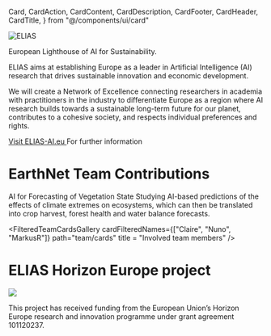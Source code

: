   Card,
  CardAction,
  CardContent,
  CardDescription,
  CardFooter,
  CardHeader,
  CardTitle,
} from "@/components/ui/card"


![ELIAS](/projects/logo_elias.png)


European Lighthouse of AI for Sustainability.

ELIAS aims at establishing Europe as a leader in Artificial Intelligence (AI) research that drives sustainable innovation and economic development.

We will create a Network of Excellence connecting researchers in academia with practitioners in the industry to differentiate Europe as a region where AI research builds towards a sustainable long-term future for our planet, contributes to a cohesive society, and respects individual preferences and rights.



<div className="grid grid-cols-1 md:grid-cols-2 lg:grid-cols-3 gap-4">
  
  <Card className="w-full max-w-sm hover:bg-[var(--accent)] transition-colors duration-200">
    <CardHeader>
    <CardTitle> <a href='https://elias-ai.eu/' target='_blank'> Visit ELIAS-AI.eu </a> </CardTitle>
      <CardDescription>  For further information </CardDescription>
    </CardHeader>
  </Card>

</div>


<h1 className="text-3xl font-bold text-center -mb-6">EarthNet Team Contributions</h1>
<div></div>

<div className="grid grid-cols-1 md:grid-cols-2 lg:grid-cols-3 gap-4">
  
  <Card className="w-full max-w-sm hover:bg-[var(--accent)] transition-colors duration-200">
    <CardHeader>
    <CardTitle> AI for Forecasting of Vegetation State </CardTitle>
      <CardDescription>Studying AI-based predictions of the effects of climate extremes on ecosystems, which can then be translated into crop harvest, forest health and water balance forecasts. </CardDescription>
    </CardHeader>
  </Card>

</div>


<FilteredTeamCardsGallery
    cardFilteredNames={["Claire", "Nuno", "MarkusR"]}
    path="team/cards"
    title = "Involved team members"
/>


<h1 className="text-3xl font-bold text-center -mb-6">ELIAS Horizon Europe project</h1>
<div></div>


![](/logo_funding_eu.jpg)

This project has received funding from the European Union’s Horizon  Europe  research  and  innovation  programme  under  grant  agreement 101120237.   